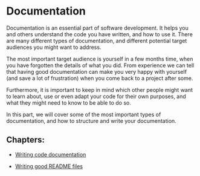 # Documentation

Documentation is an essential part of software development. It helps you and others understand the code you have written, and how to use it. There are many different types of documentation, and different potential target audiences you might want to address. 

The most important target audience is yourself in a few months time, when you have forgotten the details of what you did. From experience we can tell that having good documentation can make you very happy with yourself (and save a lot of frustration) when you come back to a project after some.

Furthermore, it is important to keep in mind which other people might want to learn about, use or even adapt your code for their own purposes, and what they might need to know to be able to do so.

In this part, we will cover some of the most important types of documentation, and how to structure and write your documentation.

## Chapters:

* [Writing code documentation](comments-and-docstrings.qmd)

* [Writing good README files](readme-files.qmd)



